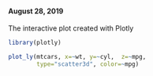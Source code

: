 #### August 28, 2019

The interactive plot created with Plotly

```{r echo=FALSE, message=FALSE}
library(plotly)

plot_ly(mtcars, x=~wt, y=~cyl,  z=~mpg,
        type="scatter3d", color=~mpg)
````
